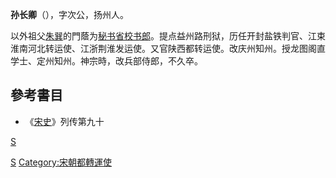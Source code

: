 '''孙长卿'''（{{bd|?||?|}}），字次公，扬州人。

以外祖父[[朱巽|朱巽]]的門蔭为[[秘书省|秘书省]][[校书郎|校书郎]]。提点益州路刑狱，历任开封盐铁判官、江束淮南河北转运使、江浙荆淮发运使。又官陕西都转运使。改庆州知州。授龙图阁直学士、定州知州。神宗時，改兵部侍郎，不久卒。

==參考書目==
*《[[宋史|宋史]]》列传第九十

[[category:宋朝政治人物|S]]
[[Category:扬州人|S]]
[[Category:宋朝都轉運使|Category:宋朝都轉運使]]